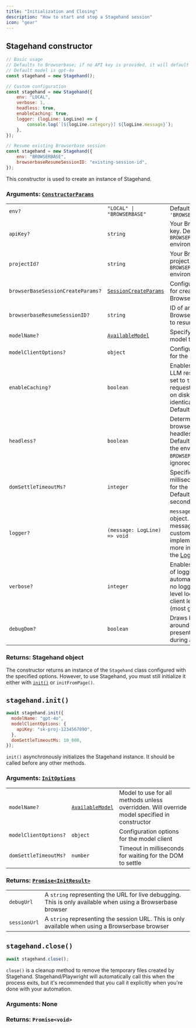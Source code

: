 ```yaml
---
title: "Initialization and Closing"
description: "How to start and stop a Stagehand session"
icon: "gear"
---
```


## Stagehand constructor

```javascript
// Basic usage
// Defaults to Browserbase; if no API key is provided, it will default to LOCAL
// Default model is gpt-4o
const stagehand = new Stagehand();

// Custom configuration
const stagehand = new Stagehand({
	env: "LOCAL",
	verbose: 1,
	headless: true,
	enableCaching: true,
	logger: (logLine: LogLine) => {
		console.log(`[${logLine.category}] ${logLine.message}`);
	},
});

// Resume existing Browserbase session
const stagehand = new Stagehand({
	env: "BROWSERBASE",
	browserbaseResumeSessionID: "existing-session-id",
});
```

This constructor is used to create an instance of Stagehand.

### **Arguments:** [`ConstructorParams`](https://github.com/browserbase/stagehand/blob/ed318846479054b6c7e3862b6c0c8aaa0bb0f42a/types/stagehand.ts#L8-L23)

|                                   |                                                                                                                                                             |                                                                                                                                                                                                                                                                                  |
| --------------------------------- | ----------------------------------------------------------------------------------------------------------------------------------------------------------- | -------------------------------------------------------------------------------------------------------------------------------------------------------------------------------------------------------------------------------------------------------------------------------- |
| `env?`                            | `"LOCAL" \| "BROWSERBASE"`                                                                                                                                  | Defaults to `'BROWSERBASE'`                                                                                                                                                                                                                                                      |
| `apiKey?`                         | `string`                                                                                                                                                    | Your Browserbase API key. Defaults to `BROWSERBASE_API_KEY` environment variable                                                                                                                                                                                                 |
| `projectId?`                      | `string`                                                                                                                                                    | Your Browserbase project ID. Defaults to `BROWSERBASE_PROJECT_ID` environment variable                                                                                                                                                                                           |
| `browserBaseSessionCreateParams?` | [`SessionCreateParams`](https://github.com/browserbase/sdk-node/blob/630e50c1c7d77f416429effc42bdfa78977334c4/src/resources/sessions/sessions.ts#L210-L249) | Configuration options for creating new Browserbase sessions                                                                                                                                                                                                                      |
| `browserbaseResumeSessionID?`     | `string`                                                                                                                                                    | ID of an existing Browserbase session to resume                                                                                                                                                                                                                                  |
| `modelName?`                      | [`AvailableModel`](https://github.com/browserbase/stagehand/blob/ed318846479054b6c7e3862b6c0c8aaa0bb0f42a/types/model.ts#L6-L12)                            | Specifying the default model to use                                                                                                                                                                                                                                              |
| `modelClientOptions?`             | `object`                                                                                                                                                    | Configuration options for the model client                                                                                                                                                                                                                                       |
| `enableCaching?`                  | `boolean`                                                                                                                                                   | Enables caching of LLM responses. When set to `true`, the LLM requests will be cached on disk and reused for identical requests. Defaults to `false`                                                                                                                             |
| `headless?`                       | `boolean`                                                                                                                                                   | Determines if the browser runs in headless mode. Defaults to `false`. When the env is set to `BROWSERBASE`, this will be ignored                                                                                                                                                 |
| `domSettleTimeoutMs?`             | `integer`                                                                                                                                                   | Specifies the timeout in milliseconds for waiting for the DOM to settle. Defaults to 30000 (30 seconds)                                                                                                                                                                          |
| `logger?`                         | `(message: LogLine) => void`                                                                                                                                | `message` is a [`LogLine`](https://github.com/browserbase/stagehand/blob/9605836ee6b8207ed7dc9146e12ced1c78630d59/types/log.ts#L1-L13) object. Handles log messages. Useful for custom logging implementations. For more information, see the [Logging](/reference/logging) page |
| `verbose?`                        | `integer`                                                                                                                                                   | Enables several levels of logging during automation: `0`: limited to no logging, `1`: SDK-level logging, `2`: LLM-client level logging (most granular)                                                                                                                           |
| `debugDom?`                       | `boolean`                                                                                                                                                   | Draws bounding boxes around elements presented to the LLM during automation                                                                                                                                                                                                      |

### **Returns:** Stagehand object

The constructor returns an instance of the `Stagehand` class configured with the specified options. However, to use Stagehand, you must still initialize it either with [`init()`](#init) or `initFromPage()`.

## `stagehand.init()`

```javascript
await stagehand.init({
  modelName: "gpt-4o",
  modelClientOptions: {
    apiKey: "sk-proj-1234567890",
  },
  domSettleTimeoutMs: 10_000,
});
```

`init()` asynchronously initializes the Stagehand instance. It should be called before any other methods.

### **Arguments:** [`InitOptions`](https://github.com/browserbase/stagehand/blob/ed318846479054b6c7e3862b6c0c8aaa0bb0f42a/types/stagehand.ts#L30-L34)

|                       |                                                                                                                                  |                                                                                              |
| --------------------- | -------------------------------------------------------------------------------------------------------------------------------- | -------------------------------------------------------------------------------------------- |
| `modelName?`          | [`AvailableModel`](https://github.com/browserbase/stagehand/blob/ed318846479054b6c7e3862b6c0c8aaa0bb0f42a/types/model.ts#L6-L12) | Model to use for all methods unless overridden. Will override model specified in constructor |
| `modelClientOptions?` | `object`                                                                                                                         | Configuration options for the model client                                                   |
| `domSettleTimeoutMs?` | `number`                                                                                                                         | Timeout in milliseconds for waiting for the DOM to settle                                    |

### **Returns:** [`Promise<InitResult>`](https://github.com/browserbase/stagehand/blob/ed318846479054b6c7e3862b6c0c8aaa0bb0f42a/types/stagehand.ts#L36-L40)

|              |                                                                                                             |
| ------------ | ----------------------------------------------------------------------------------------------------------- |
| `debugUrl`   | A `string` representing the URL for live debugging. This is only available when using a Browserbase browser |
| `sessionUrl` | A `string` representing the session URL. This is only available when using a Browserbase browser            |

## `stagehand.close()`

```javascript
await stagehand.close();
```

`close()` is a cleanup method to remove the temporary files created by Stagehand. Stagehand/Playwright will automatically call this when the process exits, but it's recommended that you call it explicitly when you're done with your automation.

### **Arguments:** None

### **Returns:** `Promise<void>`
